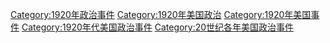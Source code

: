 [[Category:1920年政治事件|Category:1920年政治事件]]
[[Category:1920年美国政治|Category:1920年美国政治]]
[[Category:1920年美国事件|Category:1920年美国事件]]
[[Category:1920年代美国政治事件|Category:1920年代美国政治事件]]
[[Category:20世纪各年美国政治事件|Category:20世纪各年美国政治事件]]